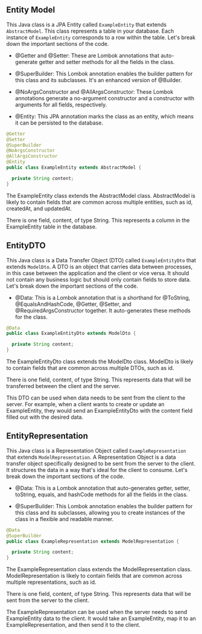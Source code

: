 ## Entity Model

This Java class is a JPA Entity called `ExampleEntity` that extends `AbstractModel`. This class represents a table in your database. Each instance of `ExampleEntity` corresponds to a row within the table. Let's break down the important sections of the code.

- @Getter and @Setter: These are Lombok annotations that auto-generate getter and setter methods for all the fields in the class.

- @SuperBuilder: This Lombok annotation enables the builder pattern for this class and its subclasses. It's an enhanced version of @Builder.

- @NoArgsConstructor and @AllArgsConstructor: These Lombok annotations generate a no-argument constructor and a constructor with arguments for all fields, respectively.

- @Entity: This JPA annotation marks the class as an entity, which means it can be persisted to the database.

```java copy
@Getter
@Setter
@SuperBuilder
@NoArgsConstructor
@AllArgsConstructor
@Entity
public class ExampleEntity extends AbstractModel {

  private String content;
}
```

The ExampleEntity class extends the AbstractModel class. AbstractModel is likely to contain fields that are common across multiple entities, such as id, createdAt, and updatedAt.

There is one field, content, of type String. This represents a column in the ExampleEntity table in the database.

## EntityDTO

This Java class is a Data Transfer Object (DTO) called `ExampleEntityDto` that extends `ModelDto`. A DTO is an object that carries data between processes, in this case between the application and the client or vice versa. It should not contain any business logic but should only contain fields to store data. Let's break down the important sections of the code.

- @Data: This is a Lombok annotation that is a shorthand for @ToString, @EqualsAndHashCode, @Getter, @Setter, and @RequiredArgsConstructor together. It auto-generates these methods for the class.

```java copy
@Data
public class ExampleEntityDto extends ModelDto {

  private String content;
}
```

The ExampleEntityDto class extends the ModelDto class. ModelDto is likely to contain fields that are common across multiple DTOs, such as id.

There is one field, content, of type String. This represents data that will be transferred between the client and the server.

This DTO can be used when data needs to be sent from the client to the server. For example, when a client wants to create or update an ExampleEntity, they would send an ExampleEntityDto with the content field filled out with the desired data.

## EntityRepresentation

This Java class is a Representation Object called `ExampleRepresentation` that extends `ModelRepresentation`. A Representation Object is a data transfer object specifically designed to be sent from the server to the client. It structures the data in a way that's ideal for the client to consume. Let's break down the important sections of the code.

- @Data: This is a Lombok annotation that auto-generates getter, setter, toString, equals, and hashCode methods for all the fields in the class.

- @SuperBuilder: This Lombok annotation enables the builder pattern for this class and its subclasses, allowing you to create instances of the class in a flexible and readable manner.

```java copy
@Data
@SuperBuilder
public class ExampleRepresentation extends ModelRepresentation {

  private String content;
}
```

The ExampleRepresentation class extends the ModelRepresentation class. ModelRepresentation is likely to contain fields that are common across multiple representations, such as id.

There is one field, content, of type String. This represents data that will be sent from the server to the client.

The ExampleRepresentation can be used when the server needs to send ExampleEntity data to the client. It would take an ExampleEntity, map it to an ExampleRepresentation, and then send it to the client.

